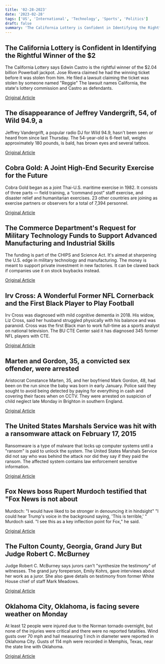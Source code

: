 ```yaml
---
title: '02-28-2023'
date: '2023-02-28'
tags: ['US', 'International', 'Technology', 'Sports', 'Politics']
draft: false
summary: 'The California Lottery is Confident in Identifying the Rightful Winner of the $2...'
---
```


## The California Lottery is Confident in Identifying the Rightful Winner of the $2
The California Lottery says Edwin Castro is the rightful winner of the $2.04 billion Powerball jackpot. Jose Rivera claimed he had the winning ticket before it was stolen from him. He filed a lawsuit claiming the ticket was stolen by someone named "Reggie" The lawsuit names California, the state's lottery commission and Castro as defendants.

[Original Article](https://abcnews.go.com/US/california-lottery-2-billion-powerball-winner-legitimate-amid/story?id=97499961)

## The disappearance of Jeffrey Vandergrift, 54, of Wild 94.9, a
Jeffrey Vandergrift, a popular radio DJ for Wild 94.9, hasn't been seen or heard from since last Thursday. The 54-year-old is 6-feet tall, weighs approximately 180 pounds, is bald, has brown eyes and several tattoos.

[Original Article](https://abcnews.go.com/US/police-urgently-search-risk-dj-suddenly-vanished-week/story?id=97511392)

## Cobra Gold: A Joint High-End Security Exercise for the Future
Cobra Gold began as a joint Thai-U.S. maritime exercise in 1982. It consists of three parts — field training, a “command post” staff exercise, and disaster relief and humanitarian exercises. 23 other countries are joining as exercise partners or observers for a total of 7,394 personnel.

[Original Article](https://abcnews.go.com/International/wireStory/cobra-gold-military-exercises-resume-pre-pandemic-size-97512942)

## The Commerce Department's Request for Military Technology Funds to Support Advanced Manufacturing and Industrial Skills
The funding is part of the CHIPS and Science Act. It's aimed at sharpening the U.S. edge in military technology and manufacturing. The money is meant to support private investment in new factories. It can be clawed back if companies use it on stock buybacks instead.

[Original Article](https://abcnews.go.com/Technology/wireStory/commerce-dept-issuing-aid-build-computer-chip-plants-97513034)

## Irv Cross: A Wonderful Former NFL Cornerback and the First Black Player to Play Football
Irv Cross was diagnosed with mild cognitive dementia in 2018. His widow, Liz Cross, said her husband struggled physically with his balance and was paranoid. Cross was the first Black man to work full-time as a sports analyst on national television. The BU CTE Center said it has diagnosed 345 former NFL players with CTE.

[Original Article](https://abcnews.go.com/Sports/wireStory/former-nfl-star-cbs-anchor-irv-cross-brain-97515749)

## Marten and Gordon, 35, a convicted sex offender, were arrested
Aristocrat Constance Marten, 35, and her boyfriend Mark Gordon, 48, had been on the run since the baby was born in early January. Police said they sought to avoid being detected by paying for everything in cash and covering their faces when on CCTV. They were arrested on suspicion of child neglect late Monday in Brighton in southern England.

[Original Article](https://abcnews.go.com/International/wireStory/uk-police-search-infant-after-missing-couple-arrested-97513797)

## The United States Marshals Service was hit with a ransomware attack on February 17, 2015
Ransomware is a type of malware that locks up computer systems until a "ransom" is paid to unlock the system. The United States Marshals Service did not say who was behind the attack nor did they say if they paid the ransom. The affected system contains law enforcement sensitive information.

[Original Article](https://abcnews.go.com/US/us-marshals-service-hit-ransomware-attack/story?id=97505610)

## Fox News boss Rupert Murdoch testified that "Fox News is not about
Murdoch: "I would have liked to be stronger in denouncing it in hindsight" "I could hear Trump's voice in the background saying, 'This is terrible,' " Murdoch said. "I see this as a key inflection point for Fox," he said.

[Original Article](https://abcnews.go.com/Politics/rupert-murdoch-fox-hosts-endorsed-election-claims-court/story?id=97503089)

## The Fulton County, Georgia, Grand Jury But Judge Robert C. McBurney
Judge Robert C. McBurney says jurors can't "synthesize the testimony" of witnesses. The grand jury foreperson, Emily Kohrs, gave interviews about her work as a juror. She also gave details on testimony from former White House chief of staff Mark Meadows.

[Original Article](https://abcnews.go.com/Politics/judge-overseeing-trump-georgia-grand-jury-speaks-after/story?id=97503245)

## Oklahoma City, Oklahoma, is facing severe weather on Monday
At least 12 people were injured due to the Norman tornado overnight, but none of the injuries were critical and there were no reported fatalities. Wind gusts over 70 mph and hail measuring 1 inch in diameter were reported in Oklahoma City. Gusts of 114 mph were recorded in Memphis, Texas, near the state line with Oklahoma.

[Original Article](https://abcnews.go.com/US/tornadoes-touch-kansas-oklahoma-massive-winter-storm-moves/story?id=97484567)
